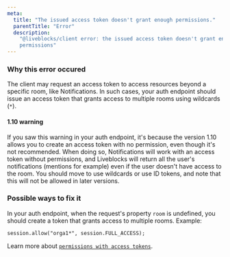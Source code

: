 ```yaml
---
meta:
  title: "The issued access token doesn't grant enough permissions."
  parentTitle: "Error"
  description:
    "@liveblocks/client error: the issued access token doesn't grant enough
    permissions"
---
```


### Why this error occured

The client may request an access token to access resources beyond a specific
room, like Notifications. In such cases, your auth endpoint should issue an
access token that grants access to multiple rooms using wildcards (`*`).

#### 1.10 warning

If you saw this warning in your auth endpoint, it's because the version 1.10
allows you to create an access token with no permission, even though it's not
recommended. When doing so, Notifications will work with an access token without
permissions, and Liveblocks will return all the user's notifications (mentions
for example) even if the user doesn't have access to the room. You should move
to use wildcards or use ID tokens, and note that this will not be allowed in
later versions.

### Possible ways to fix it

In your auth endpoint, when the request's property `room` is undefined, you
should create a token that grants access to multiple rooms. Example:

```
session.allow("orga1*", session.FULL_ACCESS);
```

Learn more about
[`permissions with access tokens`](https://liveblocks.io/docs/rooms/permissions/access-token).
